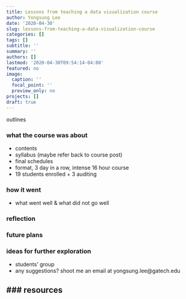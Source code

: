 ```yaml
---
title: Lessons from teaching a data visualization course
author: Yongsung Lee
date: '2020-04-30'
slug: lessons-from-teaching-a-data-visualization-course
categories: []
tags: []
subtitle: ''
summary: ''
authors: []
lastmod: '2020-04-30T09:54:14-04:00'
featured: no
image:
  caption: ''
  focal_point: ''
  preview_only: no
projects: []
draft: true
---
```


outlines 

### what the course was about 
- contents
- syllabus (maybe refer back to course post)
- final schedules 
- format, 3 day in a row, intense 16 hour course 
- 19 students enrolled + 3 auditing 

### how it went 
- what went well & what did not go well

### reflection 

### future plans 

### ideas for further exploration 
- students' group 
- any suggestions? shoot me an email at yongsung.lee@gatech.edu 

### resources 
- 